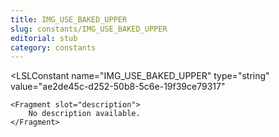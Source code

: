 ```yaml
---
title: IMG_USE_BAKED_UPPER
slug: constants/IMG_USE_BAKED_UPPER
editorial: stub
category: constants
---
```


<LSLConstant
	name="IMG_USE_BAKED_UPPER"
	type="string"
	value="ae2de45c-d252-50b8-5c6e-19f39ce79317"
>
	<Fragment slot="description">
		No description available.
	</Fragment>
</LSLConstant>
